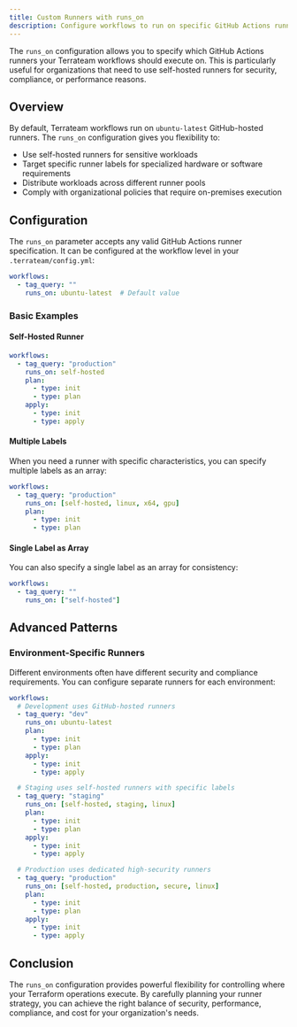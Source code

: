 ```yaml
---
title: Custom Runners with runs_on
description: Configure workflows to run on specific GitHub Actions runners
---
```


The `runs_on` configuration allows you to specify which GitHub Actions runners your Terrateam workflows should execute on. This is particularly useful for organizations that need to use self-hosted runners for security, compliance, or performance reasons.

## Overview

By default, Terrateam workflows run on `ubuntu-latest` GitHub-hosted runners. The `runs_on` configuration gives you flexibility to:

- Use self-hosted runners for sensitive workloads
- Target specific runner labels for specialized hardware or software requirements
- Distribute workloads across different runner pools
- Comply with organizational policies that require on-premises execution

## Configuration

The `runs_on` parameter accepts any valid GitHub Actions runner specification. It can be configured at the workflow level in your `.terrateam/config.yml`:

```yaml
workflows:
  - tag_query: ""
    runs_on: ubuntu-latest  # Default value
```

### Basic Examples

#### Self-Hosted Runner
```yaml
workflows:
  - tag_query: "production"
    runs_on: self-hosted
    plan:
      - type: init
      - type: plan
    apply:
      - type: init
      - type: apply
```

#### Multiple Labels
When you need a runner with specific characteristics, you can specify multiple labels as an array:

```yaml
workflows:
  - tag_query: "production"
    runs_on: [self-hosted, linux, x64, gpu]
    plan:
      - type: init
      - type: plan
```

#### Single Label as Array
You can also specify a single label as an array for consistency:

```yaml
workflows:
  - tag_query: ""
    runs_on: ["self-hosted"]
```

## Advanced Patterns

### Environment-Specific Runners

Different environments often have different security and compliance requirements. You can configure separate runners for each environment:

```yaml
workflows:
  # Development uses GitHub-hosted runners
  - tag_query: "dev"
    runs_on: ubuntu-latest
    plan:
      - type: init
      - type: plan
    apply:
      - type: init
      - type: apply

  # Staging uses self-hosted runners with specific labels
  - tag_query: "staging"
    runs_on: [self-hosted, staging, linux]
    plan:
      - type: init
      - type: plan
    apply:
      - type: init
      - type: apply

  # Production uses dedicated high-security runners
  - tag_query: "production"
    runs_on: [self-hosted, production, secure, linux]
    plan:
      - type: init
      - type: plan
    apply:
      - type: init
      - type: apply
```

## Conclusion

The `runs_on` configuration provides powerful flexibility for controlling where your Terraform operations execute. By carefully planning your runner strategy, you can achieve the right balance of security, performance, compliance, and cost for your organization's needs.
